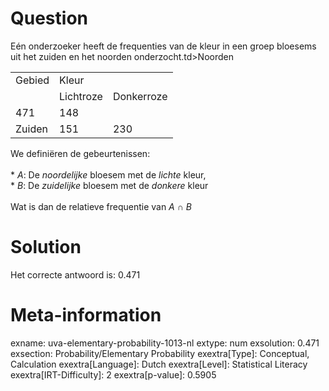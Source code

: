 Question
========

Eén onderzoeker heeft de frequenties van de kleur in een groep bloesems
uit het zuiden en het noorden onderzocht.td\>Noorden

  -------- ----------- ------------
  Gebied   Kleur       
           Lichtroze   Donkerroze
  471      148         
  Zuiden   151         230
  -------- ----------- ------------

We definiëren de gebeurtenissen:\
\
* *A*: De *noordelijke* bloesem met de *lichte* kleur,\
* *B*: De *zuidelijke* bloesem met de *donkere* kleur\
\
Wat is dan de relatieve frequentie van *A* ∩ *B*


Solution
========

Het correcte antwoord is: 0.471

Meta-information
================
exname: uva-elementary-probability-1013-nl
extype: num
exsolution: 0.471
exsection: Probability/Elementary Probability
exextra[Type]: Conceptual, Calculation
exextra[Language]: Dutch
exextra[Level]: Statistical Literacy
exextra[IRT-Difficulty]: 2
exextra[p-value]: 0.5905

